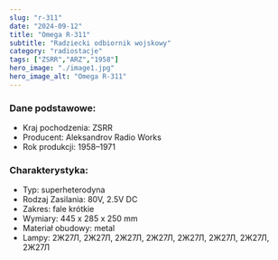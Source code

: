```yaml
---
slug: "r-311"
date: "2024-09-12"
title: "Omega R-311"
subtitle: "Radziecki odbiornik wojskowy"
category: "radiostacje"
tags: ["ZSRR","ARZ","1958"]
hero_image: "./image1.jpg"
hero_image_alt: "Omega R-311"
---
```


### Dane podstawowe:

- Kraj pochodzenia: ZSRR
- Producent: Aleksandrov Radio Works
- Rok produkcji: 1958–1971

### Charakterystyka:

- Typ: superheterodyna
- Rodzaj Zasilania: 80V, 2.5V DC
- Zakres: fale krótkie
- Wymiary: 445 x 285 x 250 mm
- Materiał obudowy: metal
- Lampy: 2Ж27Л, 2Ж27Л, 2Ж27Л, 2Ж27Л, 2Ж27Л, 2Ж27Л, 2Ж27Л, 2Ж27Л